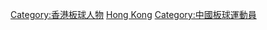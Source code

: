 [[Category:香港板球人物|Category:香港板球人物]]
[[Category:各國板球運動員|Hong Kong]]
[[Category:中國板球運動員|Category:中國板球運動員]]